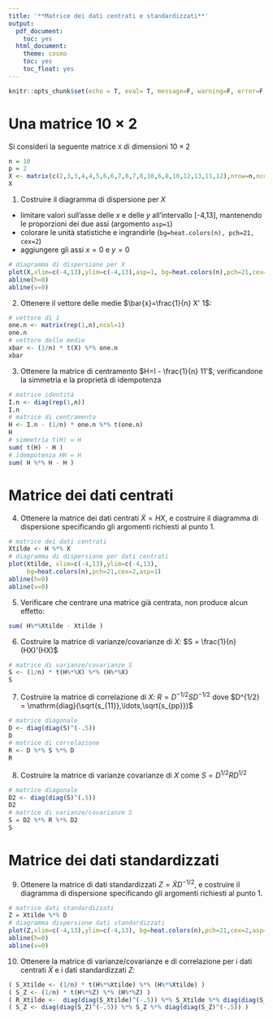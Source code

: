 ```yaml
---
title: '**Matrice dei dati centrati e standardizzati**'
output:
  pdf_document:
    toc: yes
  html_document:
    theme: cosmo
    toc: yes
    toc_float: yes
---
```


```r
knitr::opts_chunk$set(echo = T, eval= T, message=F, warning=F, error=F, comment=NA, cache=F, R.options=list(width=220))
```

# Una matrice $10 \times 2$ 

Si consideri la seguente matrice `X` di dimensioni $10 \times 2$ 

```r
n = 10
p = 2
X <- matrix(c(2,3,3,4,4,5,6,6,7,8,7,8,10,6,8,10,12,13,11,12),nrow=n,ncol=p)
X
```

1. Costruire il diagramma di dispersione per $X$
* limitare valori sull'asse delle $x$ e delle $y$ all'intervallo [-4,13], mantenendo le proporzioni dei due assi (argomento `asp=1`)
* colorare le unità statistiche e ingrandirle (`bg=heat.colors(n), pch=21, cex=2`)
* aggiungere gli assi $x=0$ e $y=0$

```r
# diagramma di dispersione per X
plot(X,xlim=c(-4,13),ylim=c(-4,13),asp=1, bg=heat.colors(n),pch=21,cex=2)
abline(h=0)
abline(v=0)
```

2. Ottenere il vettore delle medie $\bar{x}=\frac{1}{n} X' 1$:

```r
# vettore di 1
one.n <- matrix(rep(1,n),ncol=1)
one.n
# vettore delle medie
xbar <- (1/n) * t(X) %*% one.n
xbar
```

3. Ottenere la matrice di centramento $H=I - \frac{1}{n} 11'$, verificandone la simmetria e la proprietà di idempotenza

```r
# matrice identità
I.n <- diag(rep(1,n))
I.n
# matrice di centramento
H <- I.n - (1/n) * one.n %*% t(one.n)
H
# simmetria t(H) = H
sum( t(H) - H )
# idempotenza HH = H
sum( H %*% H - H )
```

# Matrice dei dati centrati

4. Ottenere la matrice dei dati centrati $\tilde{X} = HX$, e costruire il diagramma di dispersione specificando gli argomenti richiesti al punto 1. 

```r
# matrice dei dati centrati 
Xtilde <- H %*% X
# diagramma di dispersione per dati centrati
plot(Xtilde, xlim=c(-4,13),ylim=c(-4,13),
     bg=heat.colors(n),pch=21,cex=2,asp=1)
abline(h=0)
abline(v=0)
```

5. Verificare che centrare una matrice già centrata, non produce alcun effetto: 
```r
sum( H%*%Xtilde - Xtilde )
```


6. Costruire la matrice di varianze/covarianze di $X$:  $S = \frac{1}{n} (HX)'(HX)$ 

```r
# matrice di varianze/covarianze S
S <- (1/n) * t(H%*%X) %*% (H%*%X)
S
```

7. Costruire la matrice di correlazione di $X$: $R = D^{-1/2} S D^{-1/2}$ dove $D^{1/2} = \mathrm{diag}(\sqrt{s_{11}},\ldots,\sqrt{s_{pp}})$

```r
# matrice diagonale
D <- diag(diag(S)^(-.5)) 
D
# matrice di correlazione
R <- D %*% S %*% D
R
```

8. Costruire la matrice di varianze covarianze di $X$ come $S = D^{1/2} R D^{1/2}$ 

```r
# matrice diagonale
D2 <- diag(diag(S)^(.5)) 
D2
# matrice di varianze/covarianze S
S = D2 %*% R %*% D2 
S
```

# Matrice dei dati standardizzati

9. Ottenere la matrice di dati standardizzati $Z = \tilde{X} D^{-1/2}$, e costruire il diagramma di dispersione specificando gli argomenti richiesti al punto 1. 

```r
# matrice dati standardizzati
Z = Xtilde %*% D
# diagramma dispersione dati standardizzati
plot(Z,xlim=c(-4,13),ylim=c(-4,13), bg=heat.colors(n),pch=21,cex=2,asp=1)
abline(h=0)
abline(v=0)
```

10. Ottenere la matrice di varianze/covarianze e di correlazione per i dati centrati $\tilde{X}$ e i dati standardizzati $Z$:

```r
( S_Xtilde <- (1/n) * t(H%*%Xtilde) %*% (H%*%Xtilde) )
( S_Z <- (1/n) * t(H%*%Z) %*% (H%*%Z) )
( R_Xtilde <-  diag(diag(S_Xtilde)^(-.5)) %*% S_Xtilde %*% diag(diag(S_Xtilde)^(-.5)) )
( S_Z <- diag(diag(S_Z)^(-.5)) %*% S_Z %*% diag(diag(S_Z)^(-.5)) )
```


